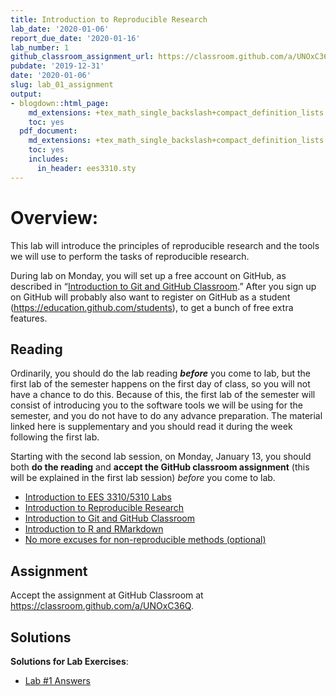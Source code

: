 ```yaml
---
title: Introduction to Reproducible Research
lab_date: '2020-01-06'
report_due_date: '2020-01-16'
lab_number: 1
github_classroom_assignment_url: https://classroom.github.com/a/UNOxC36Q
pubdate: '2019-12-31'
date: '2020-01-06'
slug: lab_01_assignment
output:
- blogdown::html_page:
    md_extensions: +tex_math_single_backslash+compact_definition_lists
    toc: yes
  pdf_document:
    md_extensions: +tex_math_single_backslash+compact_definition_lists
    toc: yes
    includes:
      in_header: ees3310.sty
---
```

# Overview:

This lab will introduce the principles of reproducible research and the tools we will use to perform the tasks of reproducible research.

During lab on Monday, you will set up a free account on GitHub, as described in "[Introduction to Git and GitHub Classroom](/lab_docs/lab_01_git_intro/)." After you sign up on GitHub will probably also want to register on GitHub as a student (<https://education.github.com/students>), to get a bunch of free extra features.

## Reading

Ordinarily, you should do the lab reading **_before_** you come to lab, but the first lab of the semester happens on the first day of class, so you will not have a chance to do this. Because of this, the first lab of the semester will consist of introducing you to the software tools we will be using for the semester, and you do not have to do any advance preparation. The material linked here is supplementary and you should read it during the week following the first lab.

Starting with the second lab session, on Monday, January 13, you should both **do the reading** and **accept the GitHub classroom assignment** (this will be explained in the first lab session) _before_ you come to lab.

* [Introduction to EES 3310/5310 Labs](/lab_docs/lab_01_overview){target="_blank"}
* [Introduction to Reproducible Research](/lab_docs/lab_01_reproducible_research){target="_blank"}
* [Introduction to Git and GitHub Classroom](/lab_docs/lab_01_git_intro){target="_blank"}
* [Introduction to R and RMarkdown](/lab_docs/lab_01_rmarkdown_intro){target="_blank"}
* [No more excuses for non-reproducible methods (optional)](/lab_docs/lab_01_no_more_excuses){target="_blank"}

## Assignment

Accept the assignment at GitHub Classroom at <https://classroom.github.com/a/UNOxC36Q>.

## Solutions

**Solutions for Lab Exercises**:

* [Lab #1 Answers](/lab_solutions/lab_01_answers){target="_blank"}
